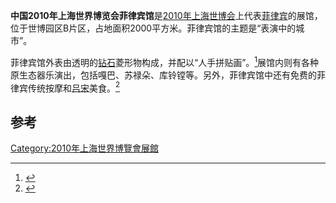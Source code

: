 {{Infobox building
| building_name       = 2010年上海世博会菲律宾馆
| native_building_name= 
| former_names        =
| alternate_names     =
| image               = 世博菲律賓館.jpg
| caption             = 
| map_type            = 
| altitude            = 
| building_type       = 
| architectural_style = 
| structural_system   = 
| cost                = 
| ren_cost            =
| location            = [[上海|上海]]世博园区B片区
| address             = 
| client              = 
| owner               = 
| current_tenants     = 
| landlord            = 
| coordinates         = 
| start_date          = 
| completion_date     = 
| inauguration_date   =
| renovation_date     = 
| demolition_date     = 
| destruction_date    = 
| height              = 
| diameter            = 
| other_dimensions    = 
| floor_count         = 
| floor_area          = 2000平方米
| main_contractor     = 
| architect           = Jose Capistrano
| architecture_firm   = 
| structural_engineer = 
| services_engineer   = 
| civil_engineer      = 
| other_designers     = 
| quantity_surveyor   = 
| awards              = 
| ren_architect       =
| ren_firm            =
| ren_str_engineer    = 
| ren_serv_engineer   = 
| ren_civ_engineer    = 
| ren_oth_designers   = 
| ren_qty_surveyor    = 
| ren_awards          = 
| references          = 
}}
'''中国2010年上海世界博览会菲律宾馆'''是[[2010年上海世博会|2010年上海世博会]]上代表[[菲律宾|菲律宾]]的展馆，位于世博园区B片区，占地面积2000平方米。菲律宾馆的主题是“表演中的城市”。

菲律宾馆外表由透明的[[钻石|钻石]]菱形物构成，并配以“人手拼贴画”。<ref>{{cite web|url=http://www.expo2010.cn/c/gj_tpl_2144.htm|title=菲律宾馆|publisher=上海世博会官网|accessdate=2010-05-06|deadurl=yes|archiveurl=https://web.archive.org/web/20100506010608/http://www.expo2010.cn/c/gj_tpl_2144.htm|archivedate=2010-05-06}}</ref>展馆内则有各种原生态器乐演出，包括嘎巴、苏禄朵、库铃镗等。另外，菲律宾馆中还有免费的菲律宾传统按摩和[[吕宋|吕宋]]美食。<ref>{{cite web|url=http://2010.qq.com/a/20100501/001251.htm|title=菲律宾馆：免费按摩 吕宋美食受追捧|publisher=腾讯世博|accessdate=2010-05-06|archive-date=2016-03-05|archive-url=https://web.archive.org/web/20160305174929/http://2010.qq.com/a/20100501/001251.htm|dead-url=no}}</ref>

==参考==
{{Commonscat|Philippines Pavilion of Expo 2010|2010年上海世博会菲律宾馆}}
{{reflist}}

{{Chinese building-stub}}
{{2010年上海世博会展馆}}
[[Category:2010年上海世界博覽會展館|Category:2010年上海世界博覽會展館]]
